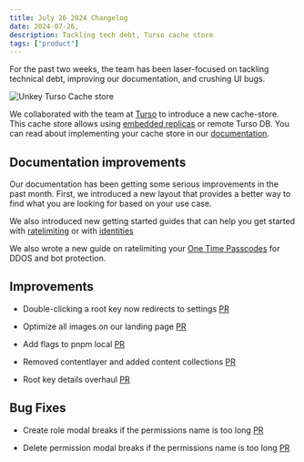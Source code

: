 ```yaml
---
title: July 26 2024 Changelog
date: 2024-07-26,
description: Tackling tech debt, Turso cache store
tags: ["product"]
---
```


For the past two weeks, the team has been laser-focused on tackling technical debt, improving our documentation, and crushing UI bugs.


![Unkey Turso Cache store](/images/changelog/2024-07-26/unkey-turso.jpeg)

We collaborated with the team at [Turso](https://turso.tech) to introduce a new cache-store. This cache store allows using [embedded replicas](https://docs.turso.tech/features/embedded-replicas/introduction) or remote Turso DB. You can read about implementing your cache store in our [documentation](https://www.unkey.com/docs/libraries/ts/cache/overview#libsql-turso).

## Documentation improvements

Our documentation has been getting some serious improvements in the past month. First, we introduced a new layout that provides a better way to find what you are looking for based on your use case.

We also introduced new getting started guides that can help you get started with [ratelimiting](https://www.unkey.com/docs/quickstart/ratelimiting/nextjs) or with [identities](https://www.unkey.com/docs/quickstart/identities/shared-ratelimits)

We also wrote a new guide on ratelimiting your [One Time Passcodes](https://www.unkey.com/blog/ratelimiting-otp) for DDOS and bot protection.

## Improvements

- Double-clicking a root key now redirects to settings [PR](https://github.com/unkeyed/unkey/pull/1962)

- Optimize all images on our landing page [PR](https://github.com/unkeyed/unkey/pull/1946)

- Add flags to pnpm local [PR](https://github.com/unkeyed/unkey/pull/1943)

- Removed contentlayer and added content collections [PR](https://github.com/unkeyed/unkey/pull/1935)

- Root key details overhaul [PR](https://github.com/unkeyed/unkey/pull/1931)

## Bug Fixes

- Create role modal breaks if the permissions name is too long [PR](https://github.com/unkeyed/unkey/pull/1978)

- Delete permission modal breaks if the permissions name is too long [PR](https://github.com/unkeyed/unkey/pull/1977/)
